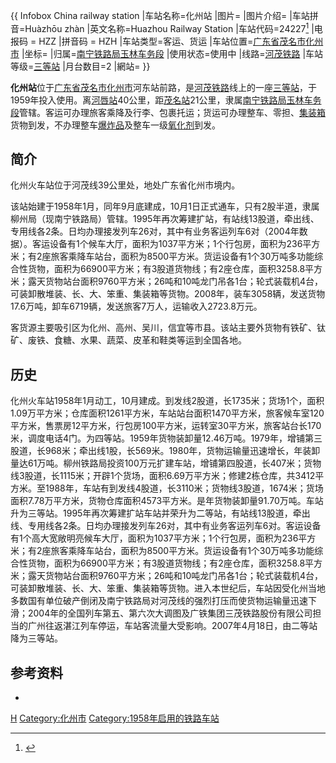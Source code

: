 {{ Infobox China railway station
|车站名称=化州站
|图片=
|图片介绍=
|车站拼音=Huàzhōu zhàn
|英文名称=Huazhou Railway Station
|车站代码=24227<ref>{{cite book|title=中华人民共和国铁路车站代码（GB/T 10302-2010）|publisher=中国标准出版社|year=2010|isbn=155066140495|ignore-isbn-error=true|pages=16}}</ref>
|电报码 = HZZ
|拼音码 = HZH
|车站类型=客运、货运
|车站位置={{CHN}}[[广东省|广东省]][[茂名市|茂名市]][[化州市|化州市]]
|坐标=
|归属=[[南宁铁路局|南宁铁路局]][[玉林车务段|玉林车务段]]
|使用状态=使用中
|线路=[[河茂铁路|河茂铁路]]
|车站等级=[[三等站_(中国大陆)|三等站]]
|月台数目=2
|網站=
}}

'''化州站'''位于[[广东省|广东省]][[茂名市|茂名市]][[化州市|化州市]]河东站前路，是[[河茂铁路|河茂铁路]]线上的一座[[三等站|三等站]]，于1959年投入使用。离[[河唇站|河唇站]]40公里，距[[茂名站|茂名站]]21公里，隶属[[南宁铁路局|南宁铁路局]][[玉林车务段|玉林车务段]]管辖。客运可办理旅客乘降及行李、包裹托运；货运可办理整车、零担、[[集装箱|集装箱]]货物到发，不办理整车[[爆炸品|爆炸品]]及整车一级[[氧化剂|氧化剂]]到发。

==简介==
化州火车站位于河茂线39公里处，地处广东省化州市境内。

该站始建于1958年1月，同年9月底建成，10月1日正式通车，只有2股半道，隶属柳州局（现南宁铁路局）管辖。1995年再次筹建扩站，有站线13股道，牵出线、专用线各2条。日均办理接发列车26对，其中有业务客运列车6对（2004年数据）。客运设备有1个候车大厅，面积为1037平方米；1个行包房，面积为236平方米；有2座旅客乘降车站台，面积为8500平方米。货运设备有1个30万吨多功能综合性货物，面积为66900平方米；有3股道货物线；有2座仓库，面积3258.8平方米；露天货物站台面积9760平方米；26吨和10吨龙门吊各1台；轮式装载机4台，可装卸散堆装、长、大、笨重、集装箱等货物。2008年，装车3058辆，发送货物17.6万吨，卸车6719辆，发送旅客7万人，运输收入2723.8万元。

客货源主要吸引区为化州、高州、吴川，信宜等市县。该站主要外货物有铁矿、钛矿、废铁、食糖、水果、蔬菜、皮革和鞋类等运到全国各地。

==历史==
化州火车站1958年1月动工，10月建成。到发线2股道，长1735米；货场1个，面积1.09万平方米；仓库面积1261平方米，车站站台面积1470平方米，旅客候车室120平方米，售票房12平方米，行包房100平方米，运转室30平方米，旅客站台长170米，调度电话4门。为四等站。1959年货物装卸量12.46万吨。1979年，增铺第三股道，长968米；牵出线1股，长569米。1980年，货物运输量迅速增长，年装卸量达61万吨。柳州铁路局投资100万元扩建车站，增铺第四股道，长407米；货物线3股道，长1115米；开辟1个货场，面积6.69万平方米；修建2栋仓库，共3412平方米。至1988年，车站有到发线4股道，长3110米；货物线3股道，1674米；货场面积7.78万平方米，货物仓库面积4573平方米。是年货物装卸量91.70万吨。车站升为三等站。1995年再次筹建扩站车站并荣升为二等站，有站线13股道，牵出线、专用线各2条。日均办理接发列车26对，其中有业务客运列车6对。客运设备有1个高大宽敞明亮候车大厅，面积为1037平方米；1个行包房，面积为236平方米；有2座旅客乘降车站台，面积为8500平方米。货运设备有1个30万吨多功能综合性货物，面积为66900平方米；有3股道货物线；有2座仓库，面积3258.8平方米；露天货物站台面积9760平方米；26吨和10吨龙门吊各1台；轮式装载机4台，可装卸散堆装、长、大、笨重、集装箱等货物。进入本世纪后，车站因受化州当地多数国有单位破产倒闭及南宁铁路局对河茂线的强烈打压而使货物运输量迅速下滑；2004年的全国列车第五、第六次大调图及广铁集团三茂铁路股份有限公司担当的广州往返湛江列车停运，车站客流量大受影响。2007年4月18日，由二等站降为三等站。

==参考资料==
{{reflist}}
*{{Citation 
|last =孙本祥
|first =
|year=2003年
|title=《中国铁路站名词典》
|publisher=中国铁道出版社
|isbn=7-113-03941-3
}}

{{河茂铁路}}

[[Category:茂名市铁路车站|H]]
[[Category:化州市|Category:化州市]]
[[Category:1958年启用的铁路车站|Category:1958年启用的铁路车站]]